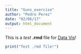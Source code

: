 ```yaml
---
title: "Guns_exercise"
author: "Pedro Perez"
date: "02/06/17"
output: html_document
---
```


This is a *test* **.rmd** file for [Data Vis](https://github.com/Columbia-University-QMSS/dataviz-forum)!


```r

print("Test .rmd file!")

```


